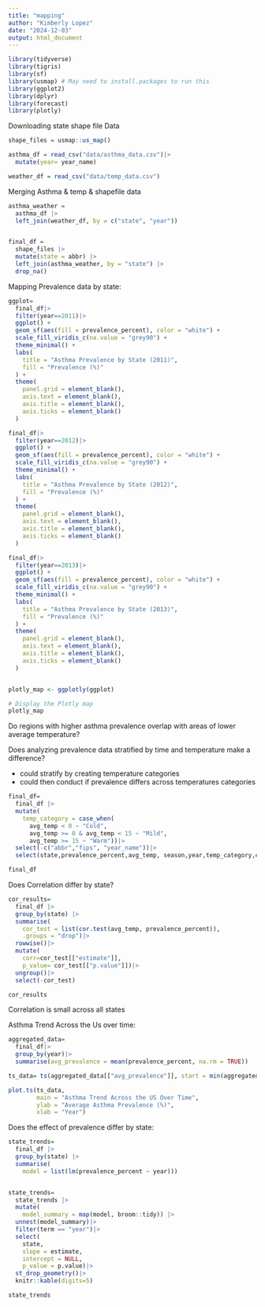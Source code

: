```yaml
---
title: "mapping"
author: "Kimberly Lopez"
date: "2024-12-03"
output: html_document
---
```


```r
library(tidyverse)
library(tigris)
library(sf)
library(usmap) # May need to install.packages to run this 
library(ggplot2)
library(dplyr)
library(forecast)
library(plotly)
```


Downloading state shape file Data 

```r
shape_files = usmap::us_map()

asthma_df = read_csv("data/asthma_data.csv")|>
  mutate(year= year_name)

weather_df = read_csv("data/temp_data.csv")

```
Merging Asthma & temp & shapefile data 
```r

asthma_weather = 
  asthma_df |>
  left_join(weather_df, by = c("state", "year")) 


final_df =
  shape_files |>
  mutate(state = abbr) |>                           
  left_join(asthma_weather, by = "state") |>        
  drop_na()                                         
```



Mapping Prevalence data by state: 

```r

ggplot= 
  final_df|> 
  filter(year==2011)|> 
  ggplot() +
  geom_sf(aes(fill = prevalence_percent), color = "white") +
  scale_fill_viridis_c(na.value = "grey90") + 
  theme_minimal() +
  labs(
    title = "Asthma Prevalence by State (2011)",
    fill = "Prevalence (%)"
  ) +
  theme(
    panel.grid = element_blank(), 
    axis.text = element_blank(),
    axis.title = element_blank(),
    axis.ticks = element_blank()
  )

final_df|> 
  filter(year==2012)|>
  ggplot() +
  geom_sf(aes(fill = prevalence_percent), color = "white") +
  scale_fill_viridis_c(na.value = "grey90") + 
  theme_minimal() +
  labs(
    title = "Asthma Prevalence by State (2012)",
    fill = "Prevalence (%)"
  ) +
  theme(
    panel.grid = element_blank(), 
    axis.text = element_blank(),
    axis.title = element_blank(),
    axis.ticks = element_blank()
  )

final_df|> 
  filter(year==2013)|>
  ggplot() +
  geom_sf(aes(fill = prevalence_percent), color = "white") +
  scale_fill_viridis_c(na.value = "grey90") + 
  theme_minimal() +
  labs(
    title = "Asthma Prevalence by State (2013)",
    fill = "Prevalence (%)"
  ) +
  theme(
    panel.grid = element_blank(), 
    axis.text = element_blank(),
    axis.title = element_blank(),
    axis.ticks = element_blank()
  )


plotly_map <- ggplotly(ggplot)

# Display the Plotly map
plotly_map
```


Do regions with higher asthma prevalence overlap with areas of lower average temperature?

Does analyzing prevalence data stratified by time and temperature make a difference?

- could stratify by creating temperature categories 
- could then conduct if prevalence differs across temperatures categories 

```r
final_df= 
  final_df |>
  mutate(
    temp_category = case_when(
      avg_temp < 0 ~ "Cold",
      avg_temp >= 0 & avg_temp < 15 ~ "Mild",
      avg_temp >= 15 ~ "Warm"))|> 
  select(-c("abbr","fips", "year_name"))|>
  select(state,prevalence_percent,avg_temp, season,year,temp_category,everything())

final_df

```
Does Correlation differ by state?

```r
cor_results= 
  final_df |>
  group_by(state) |>
  summarise(
    cor_test = list(cor.test(avg_temp, prevalence_percent)),
    .groups = "drop")|>
  rowwise()|>
  mutate(
    corr=cor_test[["estimate"]],
    p_value= cor_test[["p.value"]])|>
  ungroup()|>
  select(-cor_test)

cor_results
```
Correlation is small across all states 

Asthma Trend Across the Us over time: 
```r
aggregated_data=
  final_df|>
  group_by(year)|>
  summarise(avg_prevalence = mean(prevalence_percent, na.rm = TRUE))

ts_data= ts(aggregated_data[["avg_prevalence"]], start = min(aggregated_data[["year"]]), frequency = 1)

plot.ts(ts_data, 
        main = "Asthma Trend Across the US Over Time", 
        ylab = "Average Asthma Prevalence (%)",
        xlab = "Year")
```

Does the effect of prevalence differ by state: 
```r

state_trends= 
  final_df |>
  group_by(state) |>
  summarise(
    model = list(lm(prevalence_percent ~ year)))


state_trends= 
  state_trends |>
  mutate(
    model_summary = map(model, broom::tidy)) |>
  unnest(model_summary)|>
  filter(term == "year")|>
  select(
    state, 
    slope = estimate, 
    intercept = NULL, 
    p_value = p.value)|>
  st_drop_geometry()|>
  knitr::kable(digits=5)

state_trends
```

